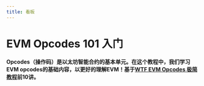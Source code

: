 ```yaml
---
title: 看板
---
```


# EVM Opcodes 101 入门

**Opcodes（操作码）是以太坊智能合约的基本单元。在这个教程中，我们学习EVM opcodes的基础内容，以更好的理解EVM！基于[WTF EVM Opcodes 极简教程](https://github.com/WTFAcademy/WTF-EVM-Opcodes)前10讲。**

